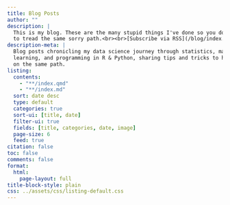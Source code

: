 ```yaml
---
title: Blog Posts
author: ""
description: |
  This is my blog. These are the many stupid things I've done so you don't have 
  to tread the same sorry path.<br><br>[Subscribe via RSS](/blog/index.xml)
description-meta: |
  Blog posts chronicling my data science journey through statistics, machine 
  learning, and programming in R & Python, sharing tips and tricks to help others 
  on the same path.
listing: 
  contents: 
    - "**/index.qmd"
    - "**/index.md"
  sort: date desc
  type: default
  categories: true
  sort-ui: [title, date]
  filter-ui: true
  fields: [title, categories, date, image]
  page-size: 6
  feed: true
citation: false
toc: false
comments: false
format: 
  html: 
    page-layout: full
title-block-style: plain
css: ../assets/css/listing-default.css 
---
```

